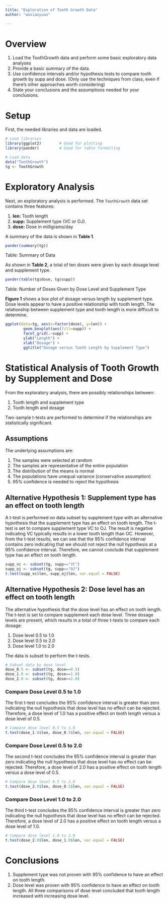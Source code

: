 ```yaml
---
title: "Exploration of Tooth Growth Data"
author: "woxiaoyuan"

---
```

# Overview

1. Load the ToothGrowth data and perform some basic exploratory data analyses
2. Provide a basic summary of the data.
3. Use confidence intervals and/or hypothesis tests to compare tooth growth by supp and dose. (Only use the techniques from  class, even if there's other approaches worth considering)
4. State your conclusions and the assumptions needed for your conclusions.

# Setup

First, the needed libraries and data are loaded.  

``` r

# Load libraries
library(ggplot2)        # Used for plotting
library(pander)         # Used for table formatting

# Load data
data("ToothGrowth")
tg <- ToothGrowth
```

# Exploratory Analysis

Next, an exploratory analysis is performed. The `ToothGrowth` data set contains three features: 

1. __len:__ Tooth length
2. __supp:__ Supplement type (VC or OJ).
3. __dose:__ Dose in milligrams/day

A summary of the data is shown in __Table 1__.

``` r
pander(summary(tg))
```

Table: Summary of Data

\newpage

As shown in __Table 2__, a total of ten doses were given by each dosage level and supplement type.

``` r
pander(table(tg$dose, tg$supp))
```

Table: Number of Doses Given by Dose Level and Supplement Type

__Figure 1__ shows a box plot of dosage versus length by supplement type. Dose levels appear to have a positive relationship with tooth length. The relationship between supplement type and tooth length is more difficult to determine.  

``` r

ggplot(data=tg, aes(x=factor(dose), y=len)) +
        geom_boxplot(aes(fill=supp)) + 
        facet_grid(.~supp) +
        ylab("Length") +
        xlab("Dosage") +
        ggtitle("Dosage versus Tooth Length by Supplement Type")
```

# Statistical Analysis of Tooth Growth by Supplement and Dose

From the exploratory analysis, there are possibly relationships between:

1. Tooth length and supplement type
2. Tooth length and dosage

Two-sample t-tests are performed to determine if the relationships are statistically significant. 

## Assumptions

The underlying assumptions are:

1. The samples were selected at random 
2. The samples are representative of the entire population
3. The distribution of the means is normal
4. The populations have unequal variance (conservative assumption)
5. 95% confidence is needed to reject the hypothesis

## Alternative Hypothesis 1: Supplement type has an effect on tooth length 

A t-test is performed on data subset by supplement type with an alternative hypothesis that the supplement type has an effect on tooth length. The t-test is set to compare supplement type VC to OJ. The result is negative indicating VC typically results in a lower tooth length than OC. However, from the t-test results, we can see that the 95% confidence interval contains zero indicating that we should not reject the null hypothesis at a 95% confidence interval. Therefore, we cannot conclude that supplement type has an effect on tooth length.

``` r
supp_vc <- subset(tg, supp=="VC")
supp_oj <- subset(tg, supp=="OJ")
t.test(supp_vc$len, supp_oj$len, var.equal = FALSE)
```

## Alternative Hypothesis 2: Dose level has an effect on tooth length

The alternative hypothesis that the dose level has an effect on tooth length. The t-test is set to compare supplement each
dose level. Three dosage levels are present, which results in a total of three t-tests to compare each dosage:

1. Dose level 0.5 to 1.0
2. Dose level 0.5 to 2.0
3. Dose level 1.0 to 2.0

The data is subset to perform the t-tests.

``` r
# Subset data by dose level
dose_0.5 <- subset(tg, dose==0.5)
dose_1.0 <- subset(tg, dose==1.0)
dose_2.0 <- subset(tg, dose==2.0)
```

### Compare Dose Level 0.5 to 1.0

The first t-test concludes the 95% confidence interval is greater than zero indicating the null hypothesis that dose level has
no effect can be rejected. Therefore, a dose level of 1.0 has a positive effect on tooth length versus a dose level of 0.5.

``` r
# Compare dose level 0.5 to 1.0
t.test(dose_1.0$len, dose_0.5$len, var.equal = FALSE)
```

### Compare Dose Level 0.5 to 2.0

The second t-test concludes the 95% confidence interval is greater than zero indicating the null hypothesis that dose level
has no effect can be rejected. Therefore, a dose level of 2.0 has a positive effect on tooth length versus a dose level of 
0.5.

``` r
# Compare dose level 0.5 to 2.0
t.test(dose_2.0$len, dose_0.5$len, var.equal = FALSE)
```

\newpage

### Compare Dose Level 1.0 to 2.0

The third t-test concludes the 95% confidence interval is greater than zero indicating the null hypothesis that dose level has
no effect can be rejected. Therefore, a dose level of 2.0 has a positive effect on tooth length versus a dose level of 1.0.

``` r
# Compare dose level 1.0 to 2.0
t.test(dose_2.0$len, dose_1.0$len, var.equal = FALSE)
```

# Conclusions

1. Supplement type was not proven with 95% confidence to have an effect on tooth length. 
2. Dose level was proven with 95% confidence to have an effect on tooth length. All three comparisons of dose level concluded 
that tooth length increased with increasing dose level.

